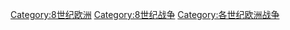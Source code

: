 [[Category:8世纪欧洲|Category:8世纪欧洲]]
[[Category:8世纪战争|Category:8世纪战争]]
[[Category:各世纪欧洲战争|Category:各世纪欧洲战争]]